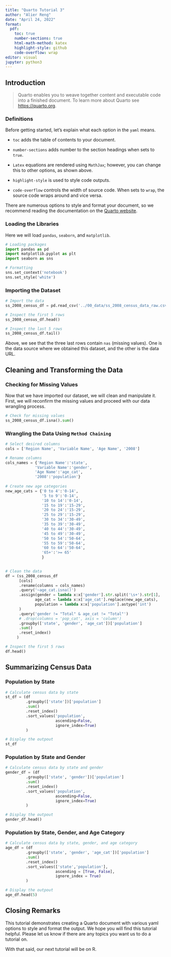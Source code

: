 ```yaml
---
title: "Quarto Tutorial 3"
author: "Alier Reng"
date: "April 24, 2022"
format: 
  pdf:
    toc: true
    number-sections: true
    html-math-method: katex
    highlight-style: github
    code-overflow: wrap
editor: visual
jupyter: python3
---
```


## Introduction

> Quarto enables you to weave together content and executable code into a finished document.
> To learn more about Quarto see <https://quarto.org>.

### Definitions

Before getting started, let's explain what each option in the `yaml` means.

-   `toc` adds the table of contents to your document.

-   `number-sections` adds number to the section headings when sets to `true`.

-   `Latex` equations are rendered using `MathJax`; however, you can change this to other options, as shown above.

-   `highlight-style` is used to style code outputs.

-   `code-overflow` controls the width of source code.
    When sets to `wrap`, the source code wraps around and vice versa.

There are numerous options to style and format your document, so we recommend reading the documentation on the [Quarto website](https://quarto.org/docs/output-formats).

### Loading the Libraries

Here we will load `pandas`, `seaborn`, and `matplotlib`.

```python
# Loading packages
import pandas as pd
import matplotlib.pyplot as plt
import seaborn as sns

# Formatting
sns.set_context('notebook')
sns.set_style('white')
```

### Importing the Dataset

```python
# Import the data
ss_2008_census_df = pd.read_csv('../00_data/ss_2008_census_data_raw.csv')

# Inspect the first 5 rows
ss_2008_census_df.head()
```

```python
# Inspect the last 5 rows
ss_2008_census_df.tail()
```

Above, we see that the three last rows contain `nas` (missing values).
One is the data source where we obtained this dataset, and the other is the data URL.

## Cleaning and Transforming the Data

### Checking for Missing Values

Now that we have imported our dataset, we will clean and manipulate it.
First, we will reconfirm the missing values and proceed with our data wrangling process.

```python
# Check for missing values
ss_2008_census_df.isna().sum()
```

### Wrangling the Data Using `Method Chaining`

```python
# Select desired columns
cols = ['Region Name', 'Variable Name', 'Age Name', '2008']

# Rename columns
cols_names = {'Region Name':'state', 
             'Variable Name':'gender', 
             'Age Name':'age_cat', 
             '2008':'population'}
             
# Create new age categories           
new_age_cats = {'0 to 4':'0-14', 
                '5 to 9':'0-14',
                '10 to 14':'0-14',
                '15 to 19':'15-29', 
                '20 to 24':'15-29',
                '25 to 29':'15-29',
                '30 to 34':'30-49', 
                '35 to 39':'30-49',
                '40 to 44':'30-49',
                '45 to 49':'30-49', 
                '50 to 54':'50-64', 
                '55 to 59':'50-64',
                '60 to 64':'50-64', 
                '65+':'>= 65'
                }
             

# Clean the data
df = (ss_2008_census_df
      [cols]
      .rename(columns = cols_names)
      .query('~age_cat.isna()')
      .assign(gender = lambda x:x['gender'].str.split('\s+').str[1],
             age_cat = lambda x:x['age_cat'].replace(new_age_cats),
             population = lambda x:x['population'].astype('int')
      )
      .query('gender != "Total" & age_cat != "Total"')
      # .drop(columns = 'pop_cat', axis = 'column')
      .groupby(['state', 'gender', 'age_cat'])['population']
      .sum()
      .reset_index()
     )

# Inspect the first 5 rows
df.head()
```

## Summarizing Census Data

### Population by State

```python
# Calculate census data by state
st_df = (df  
         .groupby(['state'])['population']
         .sum()
         .reset_index()
         .sort_values('population', 
                      ascending=False, 
                      ignore_index=True)
         )

# Display the outpout
st_df
```

### Population by State and Gender

```python
# Calculate census data by state and gender
gender_df = (df  
         .groupby(['state', 'gender'])['population']
         .sum()
         .reset_index()
         .sort_values('population', 
                      ascending=False, 
                      ignore_index=True)
         )

# Display the outpout
gender_df.head()
```

### Population by State, Gender, and Age Category

```python
# Calculate census data by state, gender, and age category
age_df = (df  
         .groupby(['state', 'gender', 'age_cat'])['population']
         .sum()
         .reset_index()
         .sort_values(['state','population'], 
                      ascending = [True, False], 
                      ignore_index = True)
         )

# Display the outpout
age_df.head(5)
```

## Closing Remarks

This tutorial demonstrates creating a Quarto document with various yaml options to style and format the output.
We hope you will find this tutorial helpful.
Please let us know if there are any topics you want us to do a tutorial on.

With that said, our next tutorial will be on R.
